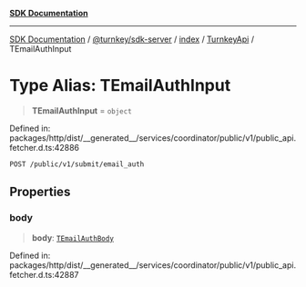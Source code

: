[**SDK Documentation**](../../../../../../README.mdx)

***

[SDK Documentation](../../../../../../packages.mdx) / [@turnkey/sdk-server](../../../../README.mdx) / [index](../../../README.mdx) / [TurnkeyApi](../README.mdx) / TEmailAuthInput

# Type Alias: TEmailAuthInput

> **TEmailAuthInput** = `object`

Defined in: packages/http/dist/\_\_generated\_\_/services/coordinator/public/v1/public\_api.fetcher.d.ts:42886

`POST /public/v1/submit/email_auth`

## Properties

### body

> **body**: [`TEmailAuthBody`](TEmailAuthBody.mdx)

Defined in: packages/http/dist/\_\_generated\_\_/services/coordinator/public/v1/public\_api.fetcher.d.ts:42887
